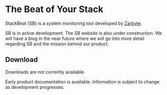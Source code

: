 # The Beat of Your Stack 

StackBeat (SB) is a system monitoring tool developed by [Zarbyte](https://zarbyte.com).

SB is in active development. The SB website is also under construction. We will have a blog in the near future where we will go into more detail regarding SB and the mission behind our product.

## Download

Downloads are not currently available.

Early product documentation is available. Information is subject to change as development progresses.